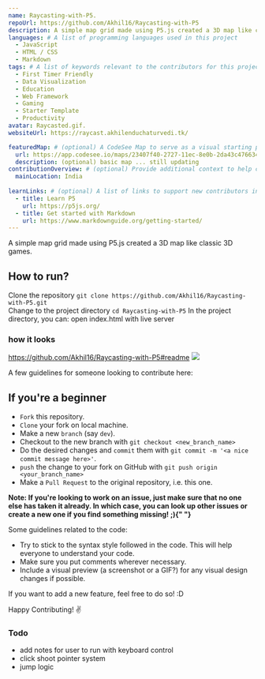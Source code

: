 ```yaml
---
name: Raycasting-with-P5.
repoUrl: https://github.com/Akhil16/Raycasting-with-P5
description: A simple map grid made using P5.js created a 3D map like classic 3D games.
languages: # A list of programming languages used in this project
  - JavaScript
  - HTML / CSS
  - Markdown
tags: # A list of keywords relevant to the contributors for this project
  - First Timer Friendly
  - Data Visualization
  - Education
  - Web Framework
  - Gaming
  - Starter Template
  - Productivity
avatar: Raycasted.gif.
websiteUrl: https://raycast.akhilenduchaturvedi.tk/

featuredMap: # (optional) A CodeSee Map to serve as a visual starting point for contributors
  url: https://app.codesee.io/maps/23407f40-2727-11ec-8e0b-2da43c476634
  description: (optional) basic map ... still updating
contributionOverview: # (optional) Provide additional context to help contributors match well with your project
  mainLocation: India
  
learnLinks: # (optional) A list of links to support new contributors in learning about your project and tech stack and culture / community
  - title: Learn P5
    url: https://p5js.org/
  - title: Get started with Markdown
    url: https://www.markdownguide.org/getting-started/
---
```



<Overview>

A simple map grid made using P5.js created a 3D map like classic 3D games.

## How to run?

Clone the repository
`git clone https://github.com/Akhil16/Raycasting-with-P5.git`<br/>
Change to the project directory
`cd Raycasting-with-P5`
In the project directory, you can:
 open index.html with live server

### how it looks 
https://github.com/Akhil16/Raycasting-with-P5#readme
![](Raycasted.gif)

</Overview>

<Contributing>

A few guidelines for someone looking to contribute here:

## If you're a beginner

- `Fork` this repository.
- `Clone` your fork on local machine.
- Make a new `branch` (say `dev`).
- Checkout to the new branch with `git checkout <new_branch_name>`
- Do the desired changes and `commit` them with `git commit -m '<a nice commit message here>'`.
- `push` the change to your fork on GitHub with `git push origin <your_branch_name>`
- Make a `Pull Request` to the original repository, i.e. this one.

<b>
  Note: If you're looking to work on an issue, just make sure that no one else
  has taken it already. In which case, you can look up other issues or create a
  new one if you find something missing! ;){" "}
</b>

Some guidelines related to the code:

- Try to stick to the syntax style followed in the code. This will help everyone to understand your code.
- Make sure you put comments wherever necessary.
- Include a visual preview (a screenshot or a GIF?) for any visual design changes if possible.

If you want to add a new feature, feel free to do so! :D

Happy Contributing! :v:



### Todo
 - add notes for user to run with keyboard control
 - click shoot pointer system
 - jump logic

</Contributing>


